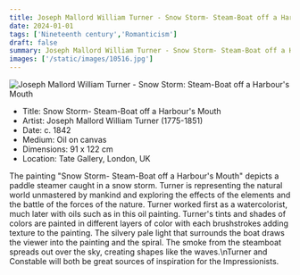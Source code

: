 ```yaml
---
title: Joseph Mallord William Turner - Snow Storm- Steam-Boat off a Harbour's Mouth
date: 2024-01-01
tags: ['Nineteenth century','Romanticism']
draft: false
summary: Joseph Mallord William Turner - Snow Storm- Steam-Boat off a Harbour's Mouth
images: ['/static/images/10516.jpg']
---
```


![Joseph Mallord William Turner - Snow Storm: Steam-Boat off a Harbour's Mouth](/static/images/10516.jpg)

* Title: Snow Storm- Steam-Boat off a Harbour's Mouth
* Artist: Joseph Mallord William Turner (1775-1851)
* Date: c. 1842
* Medium: Oil on canvas
* Dimensions: 91 x 122 cm
* Location: Tate Gallery, London, UK

The painting \"Snow Storm- Steam-Boat off a Harbour's Mouth\" depicts a paddle steamer caught in a snow storm. Turner is representing the natural world unmastered by mankind and exploring the effects of the elements and the battle of the forces of the nature. Turner worked first as a watercolorist,  much later with oils such as in this oil painting. Turner's tints and shades of colors are painted in different layers of color with each  brushstrokes adding texture to the painting. The silvery pale light that surrounds the boat draws the viewer into the painting and the spiral. The smoke from the steamboat spreads out over the sky, creating shapes like the waves.\nTurner and Constable will both be great sources of inspiration for the Impressionists.
